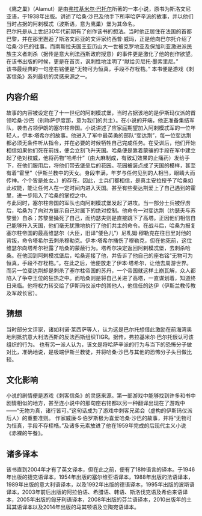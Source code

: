 {{Multiple issues|
{{Unreferenced|time=2021-03-17T13:15:42+00:00}}
{{Dead end|time=2021-03-17T13:15:42+00:00}}
}}
《鹰之巢》（Alamut）是由[[弗拉基米尔·巴托尔|弗拉基米尔·巴托尔]]所著的一本小说，原书为斯洛文尼亚语，于1938年出版。讲述了哈桑·沙巴及他手下所率哈萨辛派的故事，并以他们当时占据的阿剌模忒（波斯语，意为鹰巢）堡为其命名。<br>
巴尔托是从上世纪30年代前期有了创作该书的想法。当时他正居住在法国的首都巴黎，并在那里邂逅了斯洛文尼亚的文评家约西普·威玛，正是他向巴尔托介绍了哈桑·沙巴的往事。而南斯拉夫国王亚历山大一世被克罗地亚及保加利亚激进派民族主义者刺杀（据传是意大利法西斯政府授意）的事件更是激化了他的创作欲望。在该书出版的时候，更是在首页，讽刺性地注明了“献给贝尼托·墨索里尼。”<br>
该书最经典的一句座右铭便是“无物可为恒真，手段不存桎梏。”
本书便是游戏《刺客信条》系列最初的灵感来源之一。

==内容介绍==
故事的内容被设定在了十一世纪的阿剌模忒堡，当时占据该地的是伊斯玛仪派的首领哈桑·沙巴（别称萨伊度那，意为我们的共主）。在小说的开端，他正准备集结军队，袭击占领伊朗的塞尔柱帝国。小说讲述了应家庭期望加入阿剌模忒军的一位年轻人，伊本·塔希尔的故事。他进入了军中最英勇的部队“斐达荆”，每一位斐达荆都必须无条件听从指令，并在必要的时候牺牲自己完成任务。在受训后，他们开始相信如果他们死在前线，便会立刻飞升天国。哈桑便是靠着蒙骗的手段在军中建立起了绝对权威，他将药物“哈希什”（由大麻制成，有致幻效果的止痛药）发给手下，在他们服用后，将他们带去堡垒后的花园。花园被装点成了天国的模样，甚至有着“霍里”（伊斯兰教中的天女。身段丰满，年岁与任何见到的人相当，眼睛大而传神。个个皆是处女。）的存在。因此，士兵们都相信，是真主安拉授予了哈桑如此权能，能让任何人在一定时间内进入天国。甚至有些斐达荆爱上了自己遇到的霍里，进一步陷入了哈桑的掌控之中。
<br>
与此同时，塞尔柱帝国的军队也向阿剌模忒堡发起了进攻。当一部分士兵被俘虏后，哈桑为了向对方展示自己对属下的绝对控制。他命令一对斐达荆（约瑟夫与苏黎曼）自杀；苏黎曼捅死了自己，而约瑟夫则是直接跳下了高塔。正因他们相信自己能够升入天国，他们毫无犹豫地执行了他们共主的命令。在战斗后，哈桑为报复塞尔柱帝国的最高维瑟尔（大臣，旧译“倭色儿”）尼札姆·穆勒克在往日里对他的背叛，命令塔希尔去刺杀穆勒克。伊本·塔希尔捅伤了穆勒克，但在他死前，这位维瑟尔向塔希尔袒露了哈桑的蒙蔽行为。塔希尔决定返回阿剌模忒堡，去刺杀哈桑。在他回到阿剌模忒堡后，哈桑迎接了他，并告诉了他自己的座右铭“无物可为恒真，手段不存桎梏。”。在此之后，他便放走了伊本·塔希尔，让他去周游世界。而另一位斐达荆却是刺杀了塞尔柱帝国的苏丹，一个帝国就这样土崩瓦解，众人都陷入了争夺王位的狂热之中。而哈桑则是将自己关进了高塔，一直谋划着，知道终日来临。他将权力转交给了伊斯玛仪派中的其他人，他信任的达伊（伊斯兰教传教及军政长官）。

==猜想==
当时部分文评家，诸如利诺·莱西萨等人，认为这是巴尔托想借此激励在前海湾奥地利抵抗意大利法西斯的反法西斯组织TIGR。据传，弗拉基米尔·巴尔托很认可该组织的行为。
也有另一派人认为，该文是将哈萨辛派的行为与当下的恐怖分子做对比，准确地说，是极端伊斯兰教徒，并将哈桑·沙巴与其他的恐怖分子头目做比较。

==文化影响==
小说的剧情便是游戏《刺客信条》的灵感来源。第一部游戏中能够找到许多和书中剧情相似的地方，甚至连小说中的那句座右铭都以另一种翻译出现在了游戏中——“无物为真，诸行皆可。”这句话成为了游戏中刺客兄弟会（虚构的伊斯玛仪派后人）的重要准则。
作家威廉·S·伯罗斯极为喜爱哈桑·沙巴的故事，并将“无物可为恒真，手段不存桎梏。”及诸多元素放进了他在1959年完成的后现代主义小说《赤裸的午餐》。

==诸多译本==
该书直到2004年才有了英文译本，但在此之前，便有了18种语言的译本。于1946年出版的捷克语译本，1954年出版的塞尔维亚语译本，1988年出版的法语译本，1989年出版的意大利语译本，以及1992年出版的德语译本，1995年出版的波斯语译本，2003年前后出版的阿拉伯语、希腊语、韩语、斯洛伐克语及希伯来语译本，2005年出版的匈牙利语译本，2008年出版的芬兰语译本，2010出版年的土耳其语译本以及2014年出版的马其顿语及立陶宛语译本。